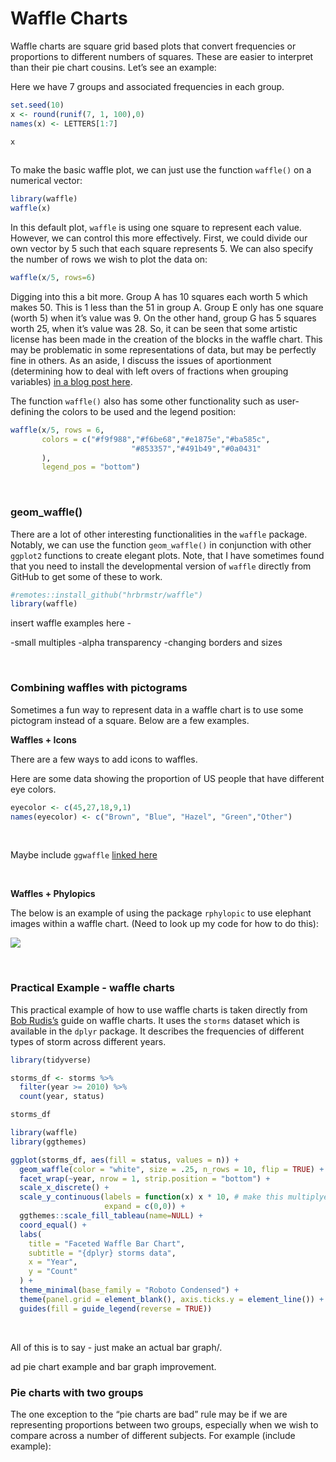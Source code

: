 # Waffle Charts

Waffle charts are square grid based plots that convert frequencies or proportions to different numbers of squares. These are easier to interpret than their pie chart cousins. Let's see an example:

Here we have 7 groups and associated frequencies in each group.

```r
set.seed(10)
x <- round(runif(7, 1, 100),0)
names(x) <- LETTERS[1:7]

x
 
```

To make the basic waffle plot, we can just use the function `waffle()` on a numerical vector:

```r
library(waffle)
waffle(x)
```

In this default plot, `waffle` is using one square to represent each value. However, we can control this more effectively. First, we could divide our own vector by 5 such that each square represents 5. We can also specify the number of rows we wish to plot the data on:

```r
waffle(x/5, rows=6)
```

Digging into this a bit more. Group A has 10 squares each worth 5 which makes 50. This is 1 less than the 51 in group A. Group E only has one square (worth 5) when it's value was 9. On the other hand, group G has 5 squares worth 25, when it's value was 28. So, it can be seen that some artistic license has been made in the creation of the blocks in the waffle chart. This may be problematic in some representations of data, but may be perfectly fine in others. As an aside, I discuss the issues of aportionment (determining how to deal with left overs of fractions when grouping variables) [in a blog post here](https://jamescurley.blog/posts/2020-10-16-apportionment-methods/).

The function `waffle()` also has some other functionality such as user-defining the colors to be used and the legend position:

```r
waffle(x/5, rows = 6,
       colors = c("#f9f988","#f6be68","#e1875e","#ba585c",
                           "#853357","#491b49","#0a0431"
       ),
       legend_pos = "bottom")
```

<br>

### geom_waffle()

There are a lot of other interesting functionalities in the `waffle` package. Notably, we can use the function `geom_waffle()` in conjunction with other `ggplot2` functions to create elegant plots. Note, that I have sometimes found that you need to install the developmental version of `waffle` directly from GitHub to get some of these to work.

```r
#remotes::install_github("hrbrmstr/waffle")
library(waffle)
```

insert waffle examples here -

-small multiples -alpha transparency -changing borders and sizes

<br>

### Combining waffles with pictograms

Sometimes a fun way to represent data in a waffle chart is to use some pictogram instead of a square. Below are a few examples.

**Waffles + Icons**

There are a few ways to add icons to waffles.

Here are some data showing the proportion of US people that have different eye colors.

```r
eyecolor <- c(45,27,18,9,1)
names(eyecolor) <- c("Brown", "Blue", "Hazel", "Green","Other")
```

<br>

Maybe include `ggwaffle` [linked here](https://liamgilbey.github.io/ggwaffle/)

<br>

**Waffles + Phylopics**

The below is an example of using the package `rphylopic` to use elephant images within a waffle chart. (Need to look up my code for how to do this):

![](img/elephant.png)

<br>

### Practical Example - waffle charts

This practical example of how to use waffle charts is taken directly from [Bob Rudis's](https://rud.is/rpubs/building-waffle-charts.html) guide on waffle charts. It uses the `storms` dataset which is available in the `dplyr` package. It describes the frequencies of different types of storm across different years.

```r
library(tidyverse)

storms_df <- storms %>%
  filter(year >= 2010) %>%
  count(year, status) 

storms_df
```

```r

library(waffle)
library(ggthemes)

ggplot(storms_df, aes(fill = status, values = n)) +
  geom_waffle(color = "white", size = .25, n_rows = 10, flip = TRUE) +
  facet_wrap(~year, nrow = 1, strip.position = "bottom") +
  scale_x_discrete() +
  scale_y_continuous(labels = function(x) x * 10, # make this multiplyer the same as n_rows
                     expand = c(0,0)) +
  ggthemes::scale_fill_tableau(name=NULL) +
  coord_equal() +
  labs(
    title = "Faceted Waffle Bar Chart",
    subtitle = "{dplyr} storms data",
    x = "Year",
    y = "Count"
  ) +
  theme_minimal(base_family = "Roboto Condensed") +
  theme(panel.grid = element_blank(), axis.ticks.y = element_line()) +
  guides(fill = guide_legend(reverse = TRUE))
```

<br>

All of this is to say - just make an actual bar graph/.

ad pie chart example and bar graph improvement.

### Pie charts with two groups

The one exception to the "pie charts are bad" rule may be if we are representing proportions between two groups, especially when we wish to compare across a number of different subjects. For example (include example):
